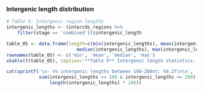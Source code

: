 ### Intergenic length distribution

```r
# Table 5: Intergenic region lengths
intergenic_lengths <- (intercds_regions %>% 
    filter(stage == 'combined'))$intergenic_length

table_05 <- data.frame(length=c(min(intergenic_lengths), mean(intergenic_lengths),
                          median(intergenic_lengths), max(intergenic_lengths)))
rownames(table_05) <- c('min', 'mean', 'median', 'max')
xkable(t(table_05), caption='**Table 5** Intergenic length statistics.')
```

```r
cat(sprintf('\n- %% intergenic lengths between 100-200nt: %0.2f\n\n',
            sum(intergenic_lengths >= 100 & intergenic_lengths <= 200) / 
                length(intergenic_lengths) * 100))
```
